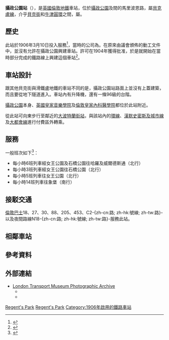 {{Infobox London station
| name             = 攝政公園<br />{{lang|en|Regent's Park}}
| symbol           = underground
| manager          = [[倫敦地鐵|倫敦地鐵]]
| locale           = [[攝政公園|攝政公園]]
| borough          = [[西敏市|西敏市]]
| platforms        = 2個
| fare_zone        = 1
| image_name       = Regents Park Station.jpg
| latitude         = 51.5235
| longitude        = -0.1464
| map_type         = Central London
| original         = {{link-en|貝克盧及滑鐵盧鐵路|Baker Street and Waterloo Railway}}
| years1           = 1906年3月10日
| events1          = 車站啟用
<!--
| tubeexits06      = {{increase}} 3.401 
| tubeexits07      = {{decrease}} 2.874
| tubeexits08      = {{increase}} 3.340
| tubeexits09      = {{decrease}} 3.272-->
}}
{{noteTA
|1 = zh-tw:訊號; zh-hk:信號; zh-cn:信号;
|2 = zh-tw:網路; zh-hk:網絡; zh-hans:网络;
|3 = zh-tw:智慧; zh-hk:智能; zh-hans:智能;
|4 = zh-tw:公車; zh-hk:公交; zh-hans:公交;
|5 = zh-tw:行動網路; zh-hk:流動通訊; zh-hans:流動通訊;
|6 = zh-tw:電梯; zh-hk:升降機; zh-hans:电梯;
|7 = zh-tw:電扶梯; zh-hk:扶手電梯; zh-hans:滚梯;
|8 = zh-tw:螢幕; zh-hk:屏幕; zh-cn:屏幕;
|10 = zh-tw:路線; zh-hk:路綫; zh-cn:线路;
|11 = zh-tw:支援; zh-hk:支援; zh-cn:支持;
|12 = zh-tw:全高式月台門; zh-hk:月台幕門; zh-cn:高站台门; 
|13 = zh-tw:轉乘; zh-hk:換乘; zh-cn:换乘; 
|14 = zh-tw:牡蠣卡; zh-hk:蠔卡; zh-cn:牡蛎卡;
|15 = zh-tw:驗票閘門; zh-hk:閘機; zh-cn:闸机; 
|16 = zh-tw:相容; zh-hk:兼容; zh-cn:兼容;
|17 = zh-tw:營運; zh-hk:營運; zh-cn:运营;  
|18 = zh-tw:經營權; zh-hk:營運權; zh-cn:运营权;
|19 = zh-tw:貝克盧線; zh-hk:必嘉老綫; zh-cn:贝克卢线;
|20 = zh-tw:滑鐵盧; zh-hk:窩打老; zh-cn:滑铁卢;
|21 = zh-tw:女王公園; zh-hk:昆士柏; zh-cn:女王公园;
|22 = zh-tw:貝克; zh-hk:必嘉; zh-cn:贝克;
|25=zh-cn:沃里克;zh-hk:華域;zh-tw:沃維克;
|26=zh-hans:银禧线; zh-hant:銀禧線; zh-tw:朱比利線;
}}
'''攝政公園站'''（{{lang-en|Regent's Park tube station}}），是[[英國|英國]][[倫敦地鐵|倫敦地鐵]]車站，位於[[攝政公園|攝政公園]]及{{link-en|公園彎 (倫敦)|Park Crescent, London|公園彎}}間的馬里波恩路，屬[[貝克盧線|貝克盧線]]，介乎[[貝克街站|貝克街]]和[[牛津圓環站|牛津圓環]]之間，屬{{link-en|倫敦第1收費區|Travelcard Zone 1}}。

== 歷史 ==
此站於1906年3月10日投入服務<ref name=DRose>
{{cite book
|last=Rose
|first=Douglas
|title=The London Underground, A Diagrammatic History
|year=1999
|publisher=Douglas Rose
|isbn=1-85414-219-4}}
</ref>，當時的公司為{{link-en|貝克街及滑鐵盧鐵路|Baker Street & Waterloo Railway}}。在原來由議會頒佈的動工文件中，並沒有允許在攝政公園興建車站。許可在1904年獲得批准，於是就開始在當時部分完成的鐵路線上興建這個車站<ref name="badsey">{{cite book |last=Badsey-Ellis |first=Antony |title=London's Lost Tube Schemes |year=2005 |publisher=Capital Transport |page=232 |isbn=185414-293-3 }}</ref>。
== 車站設計 ==
跟其他貝克街與滑鐵盧地鐵的車站不同的是，攝政公園站路面上並沒有上蓋建築，而且要從地下隧道進入。車站內有升降機，還有一條96級的台階。

[[攝政公園|攝政公園]]本身、[[英國皇家音樂學院|英國皇家音樂學院]]及[[倫敦皇家內科醫學院|倫敦皇家內科醫學院]]都位於此站附近。

從此站可向東步行至鄰近的[[大波特蘭街站|大波特蘭街站]]，與該站內的[[環線_(倫敦地鐵)|環線]]、[[漢默史密斯及城市線|漢默史密斯及城市線]]及[[大都會線|大都會線]]進行付費區外轉乘。

== 服務 ==
一般班次如下<ref>{{cite web |url=http://content.tfl.gov.uk/wtt-40-bakerloo.pdf |title=存档副本 |accessdate=2016-08-18  |deadurl=yes |archiveurl=https://web.archive.org/web/20160109070638/http://content.tfl.gov.uk/wtt-40-bakerloo.pdf |archivedate=2016-01-09 }}</ref>：
*每小時6班列車經女王公園及石橋公園往哈羅及威爾德斯通（北行）
*每小時3班列車經女王公園往石橋公園（北行）
*每小時5班列車往女王公園（北行）
*每小時14班列車往象堡（南行）

== 接駁交通 ==
[[倫敦巴士|倫敦巴士]]18、27、30、88、205、453、C2-{zh-cn:路; zh-hk:號線; zh-tw:路}-以及夜間路線N18-{zh-cn:路; zh-hk:號線; zh-tw:路}-服務此站。

== 相鄰車站 ==
{{start rail box|[[File:Underground.svg|20px]] [[倫敦地鐵|倫敦地鐵]]}}
{{s-inop|[[貝克街站|貝克街站]]|往 [[哈羅及威爾德斯通站|哈羅及威爾德斯通]]
}}
{{s-line|[[貝克盧線|貝克盧線]]||#{{LUL color|Bakerloo}}}}
{{s-inop|[[牛津圓環站|牛津圓環站]]|往 [[象堡站_(倫敦地鐵)|象堡]]}}
{{end box}}

==參考資料==
{{Reflist}}

==外部連結==
{{commons category|Regent's Park tube station}}
*[https://web.archive.org/web/20120214150201/http://photos.ltmcollection.org/ London Transport Museum Photographic Archive]
**{{ltmcollection|nd/i0000dnd.jpg|Street level view of station, 1921}}
**{{ltmcollection|om/i0000dom.jpg|Subway entrance to station, 1974}}
{{倫敦地鐵貝克盧線}}
{{DEFAULTSORT:Regent's Park}}
[[Category:貝克盧線車站|Regent's Park]]
[[Category:西敏市鐵路車站|Regent's Park]]
[[Category:1906年啟用的鐵路車站|Category:1906年啟用的鐵路車站]]